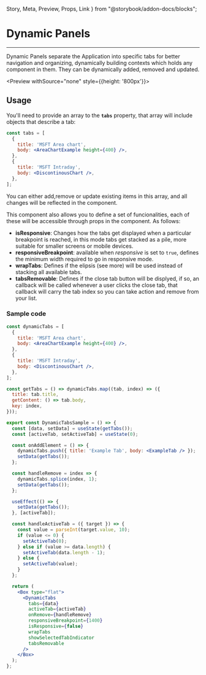   Story,
  Meta,
  Preview,
  Props,
  Link
} from "@storybook/addon-docs/blocks";

<Meta title="toolbox-ui/Layout" component={DynamicTabs} />

# Dynamic Panels

<hr />

Dynamic Panels separate the Application into specific tabs for better navigation and organizing,
dynamically building contexts which holds any component in them. They can be dynamically added, removed and updated.

<Preview withSource="none" style={{height: '800px'}}>
  <Story name="Dynamic Panel">
    <DynamicTabsSample />
  </Story>
</Preview>

## Usage

You'll need to provide an array to the **`tabs`** property, that array will include objects that describe
a tab:

``` jsx
const tabs = [
  {
    title: 'MSFT Area chart',
    body: <AreaChartExample height={400} />,
  },
  {
    title: 'MSFT Intraday',
    body: <DiscontinousChart />,
  },
];
```

You can either add,remove or update existing items in this array, and all changes will be reflected
in the component.

This component also allows you to define a set of funcionalities, each of these will be accessible
through props in the component. As follows:

- **isResponsive**: Changes how the tabs get displayed when a particular breakpoint is reached,
in this mode tabs get stacked as a pile, more suitable for smaller screens or mobile devices.
- **responsiveBreakpoint**: available when *responsive* is set to `true`,
defines the minimum width required to go in responsive mode.
- **wrapTabs**: Defines if the elipsis (see more) will be used instead of stacking all available tabs.
- **tabsRemovable**: Defines if the close tab button will be displyed, if so, an callback will be called
whenever a user clicks the close tab, that callback will carry the tab index so you can take action and remove
from your list.

### Sample code

```jsx
const dynamicTabs = [
  {
    title: 'MSFT Area chart',
    body: <AreaChartExample height={400} />,
  },
  {
    title: 'MSFT Intraday',
    body: <DiscontinousChart />,
  },
];

const getTabs = () => dynamicTabs.map((tab, index) => ({
  title: tab.title,
  getContent: () => tab.body,
  key: index,
}));

export const DynamicTabsSample = () => {
  const [data, setData] = useState(getTabs());
  const [activeTab, setActiveTab] = useState(0);

  const onAddElement = () => {
    dynamicTabs.push({ title: 'Example Tab', body: <ExampleTab /> });
    setData(getTabs());
  };

  const handleRemove = index => {
    dynamicTabs.splice(index, 1);
    setData(getTabs());
  };

  useEffect(() => {
    setData(getTabs());
  }, [activeTab]);

  const handleActiveTab = ({ target }) => {
    const value = parseInt(target.value, 10);
    if (value <= 0) {
      setActiveTab(0);
    } else if (value >= data.length) {
      setActiveTab(data.length - 1);
    } else {
      setActiveTab(value);
    }
  };

  return (
    <Box type="flat">
      <DynamicTabs
        tabs={data}
        activeTab={activeTab}
        onRemove={handleRemove}
        responsiveBreakpoint={1400}
        isResponsive={false}
        wrapTabs
        showSelectedTabIndicator
        tabsRemovable
      />
    </Box>
  );
};
```



<Props of={DynamicTabs} />
